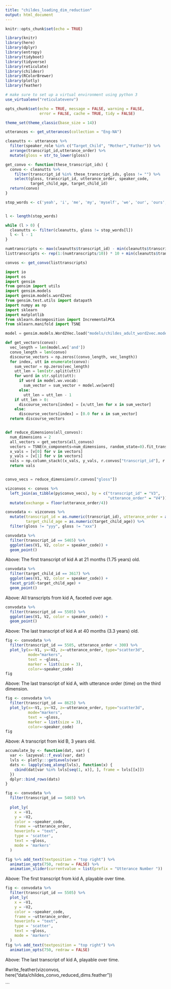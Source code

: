 ```yaml
---
title: "childes_loading_dim_reduction"
output: html_document
---
```


```r
knitr::opts_chunk$set(echo = TRUE)

library(knitr)
library(here)
library(dplyr)
library(entropy)
library(tidyboot)
library(tidyverse)
library(reticulate)
library(childesr)
library(RColorBrewer)
library(plotly)
library(feather)

# make sure to set up a virtual environment using python 3
use_virtualenv("reticulatevenv")

opts_chunk$set(echo = TRUE, message = FALSE, warning = FALSE, 
               error = FALSE, cache = TRUE, tidy = FALSE)

theme_set(theme_classic(base_size = 14))
```

```r
utterances <- get_utterances(collection = "Eng-NA")

cleanutts <- utterances %>%
  filter(speaker_role %in% c("Target_Child", "Mother","Father")) %>%
  arrange(transcript_id,utterance_order) %>%
  mutate(gloss = str_to_lower(gloss))

get_convo <- function(these_transcript_ids) {
  convo <- cleanutts %>%
    filter(transcript_id %in% these_transcript_ids, gloss != "") %>%
    select(gloss, transcript_id, utterance_order, speaker_code, 
           target_child_age, target_child_id)
  return(convo)
}

stop_words <- c('yeah', 'i', 'me', 'my', 'myself', 'we', 'our', 'ours', 'ourselves', 'you', "you're", "you've", "you'll", "you'd", 'your', 'yours', 'yourself', 'yourselves', 'he', 'him', 'his', 'himself', 'she', "she's", 'her', 'hers', 'herself', 'it', "it's", 'its', 'itself', 'they', 'them', 'their', 'theirs', 'themselves', 'what', 'which', 'who', 'whom', 'this', 'that', "that'll", 'these', 'those', 'am', 'is', 'are', 'was', 'were', 'be', 'been', 'being', 'have', 'has', 'had', 'having', 'do', 'does', 'did', 'doing', 'a', 'an', 'the', 'and', 'but', 'if', 'or', 'because', 'as', 'until', 'while', 'of', 'at', 'by', 'for', 'with', 'about', 'against', 'between', 'into', 'through', 'during', 'before', 'after', 'above', 'below', 'to', 'from', 'up', 'down', 'in', 'out', 'on', 'off', 'over', 'under', 'again', 'further', 'then', 'once', 'here', 'there', 'when', 'where', 'why', 'how', 'all', 'any', 'both', 'each', 'few', 'more', 'most', 'other', 'some', 'such', 'no', 'nor', 'not', 'only', 'own', 'same', 'so', 'than', 'too', 'very', 's', 't', 'can', 'will', 'just', 'don', "don't", 'should', "should've", 'now', 'd', 'll', 'm', 'o', 're', 've', 'y', 'ain', 'aren', "aren't", 'couldn', "couldn't", 'didn', "didn't", 'doesn', "doesn't", 'hadn', "hadn't", 'hasn', "hasn't", 'haven', "haven't", 'isn', "isn't", 'ma', 'mightn', "mightn't", 'mustn', "mustn't", 'needn', "needn't", 'shan', "shan't", 'shouldn', "shouldn't", 'wasn', "wasn't", 'weren', "weren't", 'won', "won't", 'wouldn', "wouldn't", 'ha', 'yep')


l <- length(stop_words)

while (l > 0) {
  cleanutts <- filter(cleanutts, gloss != stop_words[l])
  l <- l - 1
}

numtranscripts <- max(cleanutts$transcript_id) - min(cleanutts$transcript_id)
listtranscripts <- rep(1:(numtranscripts/10)) * 10 + min(cleanutts$transcript_id)

convos <- get_convo(listtranscripts) 

```

```python
import io
import os
import gensim
from gensim import utils
import gensim.models
import gensim.models.word2vec
from gensim.test.utils import datapath
import numpy as np
import sklearn
import matplotlib
from sklearn.decomposition import IncrementalPCA    
from sklearn.manifold import TSNE  

model = gensim.models.Word2Vec.load("models/childes_adult_word2vec.model")

def get_vectors(convo):
  vec_length = len(model.wv['and'])
  convo_length = len(convo)
  discourse_vectors = np.zeros((convo_length, vec_length))
  for index, utt in enumerate(convo):
    sum_vector = np.zeros(vec_length)
    utt_len = len(str.split(utt))
    for word in str.split(utt):
      if word in model.wv.vocab:
        sum_vector = sum_vector + model.wv[word]
      else:
        utt_len = utt_len - 1
    if utt_len > 0:
      discourse_vectors[index] = [x/utt_len for x in sum_vector]
    else:
      discourse_vectors[index] = [0.0 for x in sum_vector]
  return discourse_vectors


def reduce_dimensions(all_convos):
  num_dimensions = 2 
  all_vectors = get_vectors(all_convos)
  vectors = TSNE(n_components=num_dimensions, random_state=0).fit_transform(all_vectors)
  x_vals = [v[0] for v in vectors]
  y_vals = [v[1] for v in vectors]
  vals = np.column_stack((x_vals, y_vals, r.convos["transcript_id"], r.convos["utterance_order"]))
  return vals


convo_vecs = reduce_dimensions(r.convos["gloss"])

```

```r

vizconvos <- convos %>%
  left_join(as_tibble(py$convo_vecs), by = c("transcript_id" = "V3", 
                                             "utterance_order" = "V4")) %>%
  mutate(exchange = floor(utterance_order/4)) 

convodata <- vizconvos %>%
  mutate(transcript_id = as.numeric(transcript_id), utterance_order = as.numeric(utterance_order),
         target_child_age = as.numeric(target_child_age)) %>%
  filter(gloss != "yyy", gloss != "xxx")

```

```r
convodata %>%
  filter(transcript_id == 5465) %>%
  ggplot(aes(V1, V2, color = speaker_code)) +
  geom_point()
```

Above: The first transcript of kid A at 21 months (1.75 years) old.


```r
convodata %>%
  filter(target_child_id == 3617) %>%
  ggplot(aes(V1, V2, color = speaker_code)) + 
  facet_grid(~target_child_age) +
  geom_point() 
```

Above: All transcripts from kid A, faceted over age.


```r
convodata %>%
  filter(transcript_id == 5505) %>%
  ggplot(aes(V1, V2, color = speaker_code)) + 
  geom_point() 
```

Above: The last transcript of kid A at 40 months (3.3 years) old.


```r
fig <- convodata %>%
  filter(transcript_id == 5505, utterance_order < 300) %>%
  plot_ly(x=~V1, y=~V2, z=~utterance_order, type="scatter3d", 
          mode="markers", 
          text = ~gloss,
          marker = list(size = 3), 
          color=~speaker_code)
fig
```

Above: The last transcript of kid A, with utterance order (time) on the third dimension.


```r
fig <- convodata %>%
  filter(transcript_id == 8625) %>%
  plot_ly(x=~V1, y=~V2, z=~utterance_order, type="scatter3d", 
          mode="markers", 
          text = ~gloss,
          marker = list(size = 3), 
          color=~speaker_code)
fig

```

Above: A transcript from kid B, 3 years old.


```r
accumulate_by <- function(dat, var) {
  var <- lazyeval::f_eval(var, dat)
  lvls <- plotly:::getLevels(var)
  dats <- lapply(seq_along(lvls), function(x) {
    cbind(dat[var %in% lvls[seq(1, x)], ], frame = lvls[[x]])
  })
  dplyr::bind_rows(dats)
}

fig <- convodata %>%
  filter(transcript_id == 5465) %>%
  
  plot_ly(
    x = ~V1,
    y = ~V2,
    color = ~speaker_code,
    frame = ~utterance_order,
    hoverinfo = "text",
    type = 'scatter',
    text = ~gloss,
    mode = 'markers'
  )

fig %>% add_text(textposition = "top right") %>%
  animation_opts(750, redraw = FALSE) %>%
  animation_slider(currentvalue = list(prefix = "Utterance Number ")) 

```

Above: The first transcript from kid A, playable over time.


```r
fig <- convodata %>%
  filter(transcript_id == 5505) %>%
  plot_ly(
    x = ~V1,
    y = ~V2,
    color = ~speaker_code,
    frame = ~utterance_order,
    hoverinfo = "text",
    type = 'scatter',
    text = ~gloss,
    mode = 'markers'
  )
fig %>% add_text(textposition = "top right") %>%
  animation_opts(750, redraw = FALSE)
```

Above: The last transcript of kid A, playable over time.

#write_feather(vizconvos, here("data/childes_convo_reduced_dims.feather"))

```
